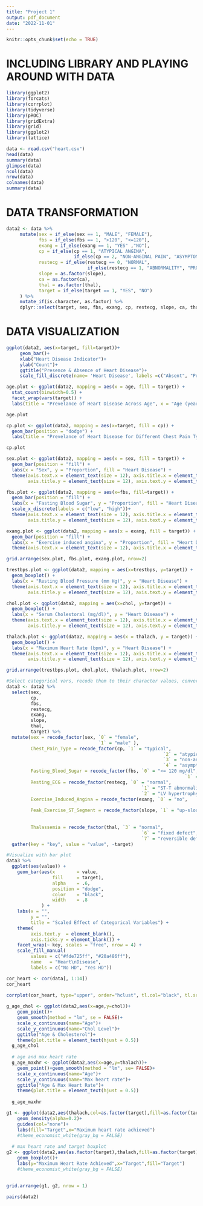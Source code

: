 ```yaml
---
title: "Project 1"
output: pdf_document
date: "2022-11-01"
---
```


```r
knitr::opts_chunk$set(echo = TRUE)
```

# INCLUDING LIBRARY AND PLAYING AROUND WITH DATA


```r
library(ggplot2)
library(forcats)
library(corrplot)
library(tidyverse)
library(pROC)
library(gridExtra)
library(grid)
library(ggplot2)
library(lattice)
```
 
```r
data <- read.csv("heart.csv")
head(data)
summary(data)
glimpse(data)
ncol(data)
nrow(data)
colnames(data)
summary(data)
```
 


# DATA TRANSFORMATION
```r
data2 <- data %>%
     mutate(sex = if_else(sex == 1, "MALE", "FEMALE"),
            fbs = if_else(fbs == 1, ">120", "<=120"),
            exang = if_else(exang == 1, "YES" ,"NO"),
            cp = if_else(cp == 1, "ATYPICAL ANGINA",
                         if_else(cp == 2, "NON-ANGINAL PAIN", "ASYMPTOMATIC")),
            restecg = if_else(restecg == 0, "NORMAL",
                              if_else(restecg == 1, "ABNORMALITY", "PROBABLE OR DEFINITE")),
            slope = as.factor(slope),
            ca = as.factor(ca),
            thal = as.factor(thal),
            target = if_else(target == 1, "YES", "NO")
     ) %>% 
     mutate_if(is.character, as.factor) %>% 
     dplyr::select(target, sex, fbs, exang, cp, restecg, slope, ca, thal, everything())
```
 

# DATA VISUALIZATION

 
```r
ggplot(data2, aes(x=target, fill=target))+
     geom_bar()+
     xlab("Heart Disease Indicator")+
     ylab("Count")+
     ggtitle("Presence & Absence of Heart Disease")+
     scale_fill_discrete(name= 'Heart Disease', labels =c("Absent", "Present"))
```
```r
age.plot <- ggplot(data2, mapping = aes(x = age, fill = target)) +
  stat_count(binwidth=0.5) +
  facet_wrap(vars(target)) +
  labs(title = "Prevelance of Heart Disease Across Age", x = "Age (years)", y = "Count", fill = "Heart Disease")

age.plot

```

```r
cp.plot <- ggplot(data2, mapping = aes(x=target, fill = cp)) +
  geom_bar(position = "dodge") +
  labs(title = "Prevelance of Heart Disease for Different Chest Pain Types", x = "Heart Disease", y = "Count", fill = "Chest Pain Type")

cp.plot
```

```r
sex.plot <- ggplot(data2, mapping = aes(x = sex, fill = target)) +
  geom_bar(position = "fill") +
  labs(x = "Sex", y = "Proportion", fill = "Heart Disease") +
  theme(axis.text.x = element_text(size = 12), axis.title.x = element_text(size = 12), 
        axis.title.y = element_text(size = 12), axis.text.y = element_text(size = 12))

fbs.plot <- ggplot(data2, mapping = aes(x=fbs, fill=target)) +
  geom_bar(position = "fill") +
  labs(x = "Fasting Blood Sugar", y = "Proportion", fill = "Heart Disease") +
  scale_x_discrete(labels = c("low", "high"))+
  theme(axis.text.x = element_text(size = 12), axis.title.x = element_text(size = 12), 
        axis.title.y = element_text(size = 12), axis.text.y = element_text(size = 12))

exang.plot <- ggplot(data2, mapping = aes(x = exang, fill = target)) +
  geom_bar(position = "fill") +
  labs(x = "Exercise induced angina", y = "Proportion", fill = "Heart Disease") +
  theme(axis.text.x = element_text(size = 12), axis.title.x = element_text(size = 12))

grid.arrange(sex.plot, fbs.plot, exang.plot, nrow=2)
```

```r
trestbps.plot <- ggplot(data2, mapping = aes(x=trestbps, y=target)) +
  geom_boxplot() +
  labs(x = "Resting Blood Pressure (mm Hg)", y = "Heart Disease") +
  theme(axis.text.x = element_text(size = 12), axis.title.x = element_text(size = 12), 
        axis.title.y = element_text(size = 12), axis.text.y = element_text(size = 12))

chol.plot <- ggplot(data2, mapping = aes(x=chol, y=target)) +
  geom_boxplot() +
  labs(x = "Serum Cholestoral (mg/dl)", y = "Heart Disease") +
  theme(axis.text.x = element_text(size = 12), axis.title.x = element_text(size = 12), 
        axis.title.y = element_text(size = 12), axis.text.y = element_text(size = 12))

thalach.plot <- ggplot(data2, mapping = aes(x = thalach, y = target)) +
  geom_boxplot() +
  labs(x = "Maximum Heart Rate (bpm)", y = "Heart Disease") +
  theme(axis.text.x = element_text(size = 12), axis.title.x = element_text(size = 12), 
        axis.title.y = element_text(size = 12), axis.text.y = element_text(size = 12))

grid.arrange(trestbps.plot, chol.plot, thalach.plot, nrow=2)

```
```r
#Select categorical vars, recode them to their character values, convert to long format
data3 <- data2 %>%
  select(sex,
         cp,
         fbs,
         restecg,
         exang,
         slope,
         thal,
         target) %>%
  mutate(sex = recode_factor(sex, `0` = "female", 
                                  `1` = "male" ),
         Chest_Pain_Type = recode_factor(cp, `1` = "typical",   
                                                          `2` = "atypical",
                                                          `3` = "non-angina", 
                                                          `4` = "asymptomatic"),
         Fasting_Blood_Sugar = recode_factor(fbs, `0` = "<= 120 mg/dl", 
                                                                  `1` = "> 120 mg/dl"),
         Resting_ECG = recode_factor(restecg, `0` = "normal",
                                                  `1` = "ST-T abnormality",
                                                  `2` = "LV hypertrophy"),
         Exercise_Induced_Angina = recode_factor(exang, `0` = "no",
                                                                          `1` = "yes"),
         Peak_Exercise_ST_Segment = recode_factor(slope, `1` = "up-sloaping",
                                                                            `2` = "flat",
                                                                            `3` = "down-sloaping"),
         Thalassemia = recode_factor(thal, `3` = "normal",
                                                  `6` = "fixed defect",
                                                  `7` = "reversible defect")) %>%
  gather(key = "key", value = "value", -target)
```

```r
#Visualize with bar plot
data3 %>% 
  ggplot(aes(value)) +
    geom_bar(aes(x        = value, 
                 fill     = target), 
                 alpha    = .6, 
                 position = "dodge", 
                 color    = "black",
                 width    = .8
             ) +
    labs(x = "",
         y = "",
         title = "Scaled Effect of Categorical Variables") +
    theme(
         axis.text.y  = element_blank(),
         axis.ticks.y = element_blank()) +
    facet_wrap(~ key, scales = "free", nrow = 4) +
    scale_fill_manual(
         values = c("#fde725ff", "#20a486ff"),
         name   = "Heart\nDisease",
         labels = c("No HD", "Yes HD"))
```

```r
cor_heart <- cor(data[, 1:14])
cor_heart
 
corrplot(cor_heart, type="upper", order="hclust", tl.col="black", tl.srt=45)
```

```r
g_age_chol <- ggplot(data2,aes(x=age,y=chol))+
    geom_point()+
    geom_smooth(method = "lm", se = FALSE)+
    scale_x_continuous(name="Age")+
    scale_y_continuous(name="Chol Level")+
    ggtitle("Age & Cholesterol")+
    theme(plot.title = element_text(hjust = 0.5))
  g_age_chol
  
  # age and max heart rate
  g_age_maxhr <- ggplot(data2,aes(x=age,y=thalach))+
    geom_point()+geom_smooth(method = "lm", se= FALSE)+
    scale_x_continuous(name="Age")+
    scale_y_continuous(name="Max heart rate")+
    ggtitle("Age & Max Heart Rate")+
    theme(plot.title = element_text(hjust = 0.5))
  
  g_age_maxhr
```

```r
g1 <- ggplot(data2,aes(thalach,col=as.factor(target),fill=as.factor(target)))+
    geom_density(alpha=0.2)+
    guides(col="none")+
    labs(fill="Target",x="Maximum heart rate achieved")
    #theme_economist_white(gray_bg = FALSE)
  
  # max heart rate and target boxplot
g2 <- ggplot(data2,aes(as.factor(target),thalach,fill=as.factor(target)))+
    geom_boxplot()+
    labs(y="Maximum Heart Rate Achieved",x="Target",fill="Target")
    #theme_economist_white(gray_bg = FALSE)
  
  
grid.arrange(g1, g2, nrow = 1)
```

```r
pairs(data2)
```




